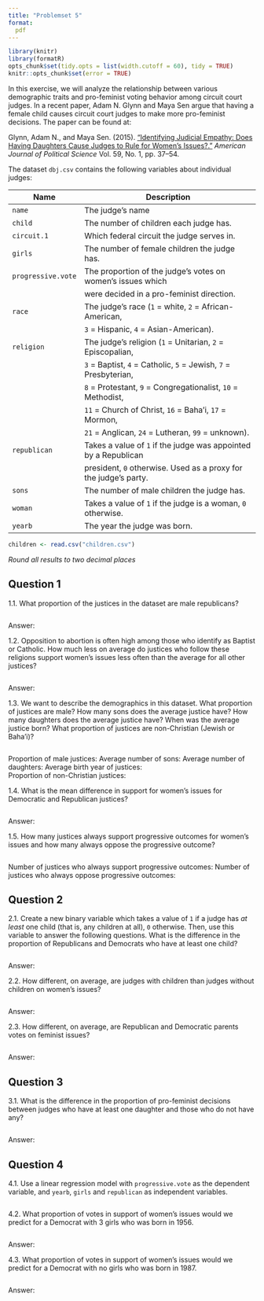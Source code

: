 ```yaml
---
title: "Problemset 5"
format: 
  pdf
---
```


```r
library(knitr)
library(formatR)
opts_chunk$set(tidy.opts = list(width.cutoff = 60), tidy = TRUE)
knitr::opts_chunk$set(error = TRUE)
```

In this exercise, we will analyze the relationship between various demographic traits and pro-feminist voting behavior among circuit court judges. In a recent paper, Adam N. Glynn and Maya Sen argue that having a female child causes circuit court judges to make more pro-feminist decisions. The paper can be found at: 

Glynn, Adam N., and Maya Sen. (2015). ["Identifying Judicial Empathy: Does Having Daughters Cause Judges to Rule for Women's Issues?."](https://doi.org/10.1111/ajps.12118) *American Journal of Political Science* Vol. 59, No. 1, pp. 37--54.

The dataset `dbj.csv` contains the following variables about individual judges:

| Name               | Description                                                         |
|--------------------|---------------------------------------------------------------------|
| `name`             | The judge’s name                                                    |
| `child`            | The number of children each judge has.                              |
| `circuit.1`        | Which federal circuit the judge serves in.                          |
| `girls`            | The number of female children the judge has.                        |
| `progressive.vote` | The proportion of the judge’s votes on women’s issues which        |
|                    | were decided in a pro-feminist direction.                           |
| `race`             | The judge’s race (`1` = white, `2` = African-American,              |
|                    | `3` = Hispanic, `4` = Asian-American).                              |
| `religion`         | The judge’s religion (`1` = Unitarian, `2` = Episcopalian,          |
|                    | `3` = Baptist, `4` = Catholic, `5` = Jewish, `7` = Presbyterian,    |
|                    | `8` = Protestant, `9` = Congregationalist, `10` = Methodist,        |
|                    | `11` = Church of Christ, `16` = Baha'i, `17` = Mormon,              |
|                    | `21` = Anglican, `24` = Lutheran, `99` = unknown).                   |
| `republican`       | Takes a value of `1` if the judge was appointed by a Republican     |
|                    | president, `0` otherwise. Used as a proxy for the judge’s party.    |
| `sons`             | The number of male children the judge has.                          |
| `woman`            | Takes a value of `1` if the judge is a woman, `0` otherwise.         |
| `yearb`            | The year the judge was born.                                        |

 
```r
children <- read.csv("children.csv")
```

*Round all results to two decimal places*

## Question 1

1.1. What proportion of the justices in the dataset are male republicans?

```r

```
Answer:

1.2. Opposition to abortion is often high among those who identify as Baptist or Catholic.  How much less on average do justices who follow these religions support women's issues less often than the average for all other justices?  

```r

```

Answer:

1.3. We want to describe the demographics in this dataset.  What proportion of justices are male?  How many sons does the average justice have?  How many daughters does the average justice have?  When was the average justice born?  What proportion of justices are non-Christian (Jewish or Baha'i)?

```r

```
Proportion of male justices:
Average number of sons: 
Average number of daughters: 
Average birth year of justices:  
Proportion of non-Christian justices: 

1.4. What is the mean difference in support for women's issues for Democratic and Republican justices?

```r

```
Answer: 

1.5.  How many justices always support progressive outcomes for women's issues and how many always oppose the progressive outcome?

```r

```
Number of justices who always support progressive outcomes: 
Number of justices who always oppose progressive outcomes:  

## Question 2

2.1. Create a new binary variable which takes a value of `1` if a judge has *at least* one child (that is, any children at all), `0` otherwise. Then, use this variable to answer the following questions. What is the difference in the proportion of Republicans and Democrats who have at least one child?

```r

```
Answer: 

2.2. How different, on average, are judges with children than judges without children on women's issues? 

```r

```
Answer: 

2.3. How different, on average, are Republican and Democratic parents votes on feminist issues?

```r

```
Answer: 

## Question 3

3.1. What is the difference in the proportion of pro-feminist decisions between judges who have at least one daughter and those who do not have any?  
```r

```
Answer:

## Question 4

4.1. Use a linear regression model with `progressive.vote` as the dependent variable, and `yearb`, `girls` and `republican` as independent variables. 

```r

```

4.2. What proportion of votes in support of women's issues would we predict for a Democrat with 3 girls who was born in 1956.

```r

```
Answer:

4.3. What proportion of votes in support of women's issues would we predict for a Democrat with no girls who was born in 1987.

```r

```
Answer:
